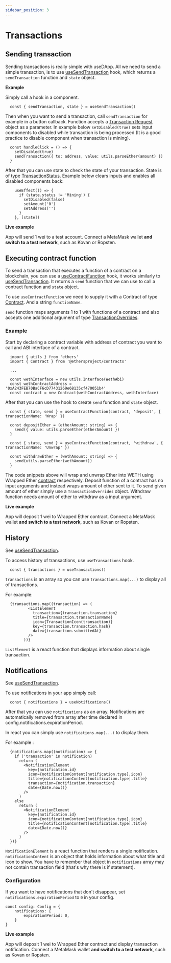 ```yaml
---
sidebar_position: 3
---
```


# Transactions

## Sending transaction

Sending transactions is really simple with useDApp. All we need to send a simple transaction,
is to use [useSendTransaction](../core#usesendtransaction) hook, which returns a ``sendTransaction`` function and ``state`` object.

**Example**

Simply call a hook in a component.

```tsx
  const { sendTransaction, state } = useSendTransaction()
```

Then when you want to send a transaction, call ``sendTransaction`` for example in a button callback.
Function accepts a [Transaction Request](https://docs.ethers.io/v5/api/providers/types/#providers-TransactionRequest) object as a parameter.
In example below ``setDisabled(true)`` sets input components to disabled while transaction is being processed (It is a good practice to disable component when transaction is mining).

```tsx
  const handleClick = () => {
    setDisabled(true)
    sendTransaction({ to: address, value: utils.parseEther(amount) })
  }
```

After that you can use state to check the state of your transaction. State is of type [TransactionStatus](../core#transactionstatus).
Example below clears inputs and enables all disabled components back:

```tsx
    useEffect(() => {
      if (state.status != 'Mining') {
        setDisabled(false)
        setAmount('0')
        setAddress('')
      }
    }, [state])
```

**Live example**

App will send 1 wei to a test account.
Connect a MetaMask wallet **and switch to a test network**, such as Kovan or Ropsten.


<ExampleContainer example={Transaction}/>

## Executing contract function

To send a transaction that executes a function of a contract on a blockchain, you can use a [useContractFunction](../core#usecontractfunction) hook,
it works similarly to [useSendTransaction](../core#usesendtransaction). It returns a ``send`` function that we can use to call a contract function and ``state`` object.

To use ``useContractFunction`` we need to supply it with a Contract of type [Contract](https://docs.ethers.io/v5/api/contract/contract/).
And a string ``functionName``.

``send`` function maps arguments 1 to 1 with functions of a contract and also accepts one additional argument of type [TransactionOverrides](https://docs.ethers.io/v5/api/contract/contract/#contract-functionsSend).

### Example

Start by declaring a contract variable with address of contract you want to call and ABI interface of a contract.

```tsx
  import { utils } from 'ethers'
  import { Contract } from '@ethersproject/contracts'

  ...

  const wethInterface = new utils.Interface(WethAbi)
  const wethContractAddress = '0xA243FEB70BaCF6cD77431269e68135cf470051b4'
  const contract = new Contract(wethContractAddress, wethInterface)
```

After that you can use the hook to create ``send`` function and ``state`` object.

```tsx
  const { state, send } = useContractFunction(contract, 'deposit', { transactionName: 'Wrap' })

  const depositEther = (etherAmount: string) => {
    send({ value: utils.parseEther(etherAmount) })
  }
```

```tsx
  const { state, send } = useContractFunction(contract, 'withdraw', { transactionName: 'Unwrap' })

  const withdrawEther = (wethAmount: string) => {
    send(utils.parseEther(wethAmount))
  }
```

The code snippets above will wrap and unwrap Ether into WETH using Wrapped Ether [contract](https://etherscan.io/address/0xc02aaa39b223fe8d0a0e5c4f27ead9083c756cc2#code) respectively.
Deposit function of a contract has no input arguments and instead wraps amount of ether sent to it. To send given amount of ether simply use a ``TransactionOverrides`` object.
Withdraw function needs amount of ether to withdraw as a input argument.

**Live example**

App will deposit 1 wei to Wrapped Ether contract.
Connect a MetaMask wallet **and switch to a test network**, such as Kovan or Ropsten.


<ExampleContainer example={ContractFunction}/>

## History

See [useSendTransaction](../core#usesendtransaction).

To access history of transactions, use ``useTransactions`` hook.

```tsx
  const { transactions } = useTransactions()
```

``transactions`` is an array so you can use ``transactions.map(...)`` to display all of
transactions.

For example:

```tsx
  {transactions.map((transaction) => (
          <ListElement
            transaction={transaction.transaction}
            title={transaction.transactionName}
            icon={TransactionIcon(transaction)}
            key={transaction.transaction.hash}
            date={transaction.submittedAt}
          />
        ))}
```

``ListElement`` is a react function that displays information about single transaction.

## Notifications

See [useSendTransaction](../core#usesendtransaction).

To use notifications in your app simply call:

```tsx
  const { notifications } = useNotifications()
```

After that you can use ``notifications`` as an array.
Notifications are automatically removed from array after time
declared in config.notifications.expirationPeriod.

In react you can simply use ``notifications.map(...)`` to display them.

For example :

```tsx
  {notifications.map((notification) => {
    if ('transaction' in notification)
      return (
        <NotificationElement
          key={notification.id}
          icon={notificationContent[notification.type].icon}
          title={notificationContent[notification.type].title}
          transaction={notification.transaction}
          date={Date.now()}
        />
      )
    else
      return (
        <NotificationElement
          key={notification.id}
          icon={notificationContent[notification.type].icon}
          title={notificationContent[notification.type].title}
          date={Date.now()}
        />
      )
  })}
```

``NotificationElement`` is a react function that renders a single notification.
``notificationContent`` is an object that holds information about what title and icon to show.
You have to remember that object in ``notifications`` array may not contain transaction field
 (that's why there is if statement).

### Configuration

If you want to have notifications that don't disappear, set ``notifications.expirationPeriod`` to `0` in your config.

```tsx
const config: Config = {
    notifications: {
        expirationPeriod: 0,
    }
}
```

**Live example**

App will deposit 1 wei to Wrapped Ether contract and display transaction notification.
Connect a MetaMask wallet **and switch to a test network**, such as Kovan or Ropsten.


<ExampleContainer example={Notifications}/>
